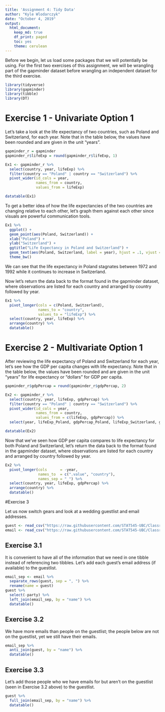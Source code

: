 ```yaml
---
title: 'Assignment 4: Tidy Data'
author: "Kyle Wlodarczyk"
date: "October 4, 2019"
output: 
  html_document:
    keep_md: true
    df_print: paged
    toc: yes
    theme: cerulean
---
```


Before we begin, let us load some packages that we will potentially be using. For the first two exercises of this assignment, we will be wrangling part of the gapminder dataset before wrangling an independent dataset for the third exercise.

```r
library(tidyverse)
library(gapminder)
library(tibble)
library(DT)
```

# Exercise 1 - Univariate Option 1

Let's take a look at the life expectancy of two countries, such as Poland and Switzerland, for each year. Note that in the table below, the values have been rounded and are given in the unit "years".

```r
gapminder_r = gapminder
gapminder_r$lifeExp = round(gapminder_r$lifeExp, 1)

Ex1 <- gapminder_r %>%
  select(country, year, lifeExp) %>%
  filter(country == "Poland" | country == "Switzerland") %>%
  pivot_wider(id_cols = year,
              names_from = country,
              values_from = lifeExp)

datatable(Ex1)
```

To get a better idea of how the life expectancies of the two countries are changing relative to each other, let's graph them against each other since visuals are powerful communication tools.

```r
Ex1 %>%
  ggplot() +
  geom_point(aes(Poland, Switzerland)) +
  xlab("Poland") +
  ylab("Switzerland") +
  ggtitle("Life Expectancy in Poland and Switzerland") +
  geom_text(aes(Poland, Switzerland, label = year), hjust = .1, vjust = -.3) +
  theme_bw()
```

We can see that the life expectancy in Poland stagnates between 1972 and 1992 while it continues to increase in Switzerland.

Now let's return the data back to the format found in the gapminder dataset, where observations are listed for each country and arranged by country followed by year.

```r
Ex1 %>%
  pivot_longer(cols = c(Poland, Switzerland),
               names_to = "country",
               values_to = "lifeExp") %>%
  select(country, year, lifeExp) %>%
  arrange(country) %>%
  datatable()
```


# Exercise 2 - Multivariate Option 1

After reviewing the life expectancy of Poland and Switzerland for each year, let's see how the GDP per capita changes with life expectancy. Note that in the table below, the values have been rounded and are given in the unit "years" for life expectancy or "dollars" for GDP per capita.

```r
gapminder_r$gdpPercap = round(gapminder_r$gdpPercap, 2)

Ex2 <- gapminder_r %>%
  select(country, year, lifeExp, gdpPercap) %>%
  filter(country == "Poland" | country == "Switzerland") %>%
  pivot_wider(id_cols = year,
              names_from = country,
              values_from = c(lifeExp, gdpPercap)) %>%
  select(year, lifeExp_Poland, gdpPercap_Poland, lifeExp_Switzerland, gdpPercap_Switzerland)

datatable(Ex2)
```

Now that we've seen how GDP per capita compares to life expectancy for both Poland and Switzerland, let's return the data back to the format found in the gapminder dataset, where observations are listed for each country and arranged by country followed by year.

```r
Ex2 %>%
  pivot_longer(cols      = -year, 
               names_to  = c(".value", "country"),
               names_sep = "_") %>%
  select(country, year, lifeExp, gdpPercap) %>%
  arrange(country) %>%
  datatable()
```


#Exercise 3

Let us now switch gears and look at a wedding guestlist and email addresses.

```r
guest <- read_csv("https://raw.githubusercontent.com/STAT545-UBC/Classroom/master/data/wedding/attend.csv")
email <- read_csv("https://raw.githubusercontent.com/STAT545-UBC/Classroom/master/data/wedding/emails.csv")
```

## Exercise 3.1

It is convenient to have all of the information that we need in one tibble instead of referencing two tibbles. Let's add each guest's email address (if available) to the guestlist.

```r
email_sep <- email %>%
  separate_rows(guest, sep = ", ") %>%
  rename(name = guest)
guest %>%
  select(-party) %>%
  left_join(email_sep, by = "name") %>%
  datatable()
```

## Exercise 3.2

We have more emails than people on the guestlist; the people below are not on the guestlist, yet we still have their emails. 

```r
email_sep %>%
  anti_join(guest, by = "name") %>%
  datatable()
```

## Exercise 3.3

Let's add those people who we have emails for but aren't on the guestlist (seen in Exercise 3.2 above) to the guestlist.

```r
guest %>%
  full_join(email_sep, by = "name") %>%
  datatable()
```

